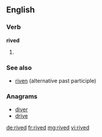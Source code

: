 ==English==

===Verb===
'''rived'''

# {{past of|rive}}

===See also===
* [[riven]] (alternative past participle)

===Anagrams===
* [[diver#English|diver]]
* [[drive#English|drive]]

[[de:rived]]
[[fr:rived]]
[[mg:rived]]
[[vi:rived]]